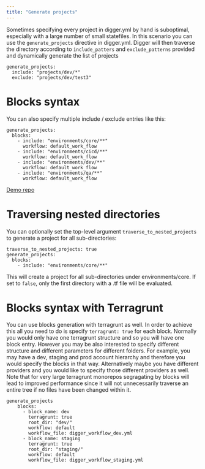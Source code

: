 ```yaml
---
title: "Generate projects"
---
```


Sometimes specifying every project in digger.yml by hand is suboptimal, especially with a large number of small statefiles.
In this scenario you can use the `generate_projects` directive in digger.yml. Digger will then traverse the directory according to `include_patters` and `exclude_patterns` provided and dynamically generate the list of projects

```
generate_projects:
  include: "projects/dev/*"
  exclude: "projects/dev/test3"
```

# Blocks syntax

You can also specify multiple include / exclude entries like this:

```
generate_projects:
  blocks:
    - include: "environments/core/**"
      workflow: default_work_flow
    - include: "environments/cicd/**"
      workflow: default_work_flow
    - include: "environments/dev/**"
      workflow: default_work_flow
    - include: "environments/qa/**"
      workflow: default_work_flow
```

[Demo repo](https://github.com/diggerhq/generate_projects_demo)

# Traversing nested directories

You can optionally set the top-level argument `traverse_to_nested_projects` to generate a project for all sub-directories:

```
traverse_to_nested_projects: true
generate_projects:
  blocks:
    - include: "environments/core/**"
```

This will create a project for all sub-directories under environments/core. If set to `false`, only the first directory with a .tf file will be evaluated.

# Blocks syntax with Terragrunt

You can use blocks generation with terragrunt as well. In order to achieve this all you need to do is specify
`terragrunt: true` for each block. Normally you would only have one terragrunt structure and so you will have
one block entry. However you may be also interested to specify different structure and different parameters
for different folders. For example, you may have a dev, staging and prod account hierarchy and therefore you
would specify the blocks in that way. Alternatively maybe you have different providers and you would like to
specify those different providers as well. Note that for very large terragrunt monorepos segragating by blocks
will lead to improved performance since it will not unnecessarily traverse an entire tree if no files have been
changed within it.

```
generate_projects
    blocks:
      - block_name: dev
        terragrunt: true
        root_dir: "dev/"
        workflow: default
        workflow_file: digger_workflow_dev.yml
      - block_name: staging
        terragrunt: true
        root_dir: "staging/"
        workflow: default
        workflow_file: digger_workflow_staging.yml
```